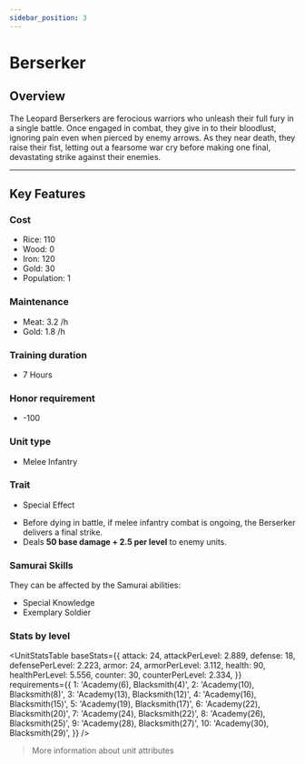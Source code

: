 ```yaml
---
sidebar_position: 3
---
```



# Berserker

## Overview

The Leopard Berserkers are ferocious warriors who unleash their full fury in a single battle.
Once engaged in combat, they give in to their bloodlust, ignoring pain even when pierced by enemy arrows.
As they near death, they raise their fist, letting out a fearsome war cry before making one final, devastating strike against their enemies.

---

## Key Features

### Cost
- Rice: 110  
- Wood: 0  
- Iron: 120  
- Gold: 30  
- Population: 1

### Maintenance
- Meat: 3.2 /h  
- Gold: 1.8 /h

### Training duration
- 7 Hours

### Honor requirement
- -100

### Unit type
- <Link to="../../#melee-infantry">Melee Infantry</Link>

### Trait
- Special Effect

<Admonition type="tip" title="Special Effect – Last Stand">
  <ul>
    <li>Before dying in battle, if melee infantry combat is ongoing, the Berserker delivers a final strike.</li>
    <li>Deals <strong>50 base damage + 2.5 per level</strong> to enemy units.</li>
  </ul>
</Admonition>

### Samurai Skills  
They can be affected by the Samurai abilities:  
- <Link to="../../../samurais/knowledge-skills#special-knowledge">Special Knowledge</Link>  
- <Link to="../../../samurais/charisma-skills#exemplary-soldier">Exemplary Soldier</Link>

### Stats by level

<UnitStatsTable
  baseStats={{
    attack: 24,
    attackPerLevel: 2.889,
    defense: 18,
    defensePerLevel: 2.223,
    armor: 24,
    armorPerLevel: 3.112,
    health: 90,
    healthPerLevel: 5.556,
    counter: 30,
    counterPerLevel: 2.334,
  }}
  requirements={{
    1: 'Academy(6), Blacksmith(4)',
    2: 'Academy(10), Blacksmith(8)',
    3: 'Academy(13), Blacksmith(12)',
    4: 'Academy(16), Blacksmith(15)',
    5: 'Academy(19), Blacksmith(17)',
    6: 'Academy(22), Blacksmith(20)',
    7: 'Academy(24), Blacksmith(22)',
    8: 'Academy(26), Blacksmith(25)',
    9: 'Academy(28), Blacksmith(27)',
    10: 'Academy(30), Blacksmith(29)',
  }}
/>

> <Link to="../../#attributes">More information about unit attributes</Link>

